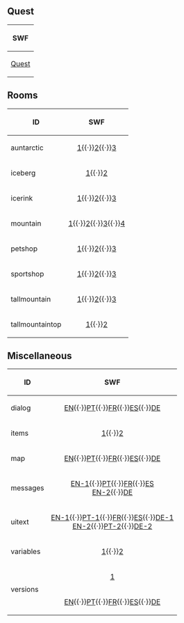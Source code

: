 ==Quest==
{|class="wikitable" style="margin: 1em auto;"
!SWF
|-
|[[Media:GamesQuestsQ1Quest.swf|Quest]]
|}

==Rooms==
{|class="wikitable" style="margin: 1em auto;"
!ID!!SWF
|-
|auntarctic||align="center"|[[Media:GamesQuestsQ1CommonRoomsAuntarctic.swf|1]]{{·}}[[Media:GamesQuestsQ1CommonRoomsAuntarctic2.swf|2]]{{·}}[[Media:GamesQuestsQ1CommonRoomsAuntarctic3.swf|3]]
|-
|iceberg||align="center"|[[Media:GamesQuestsQ1CommonRoomsIceberg.swf|1]]{{·}}[[Media:GamesQuestsQ1CommonRoomsIceberg2.swf|2]]
|-
|icerink||align="center"|[[Media:GamesQuestsQ1CommonRoomsIcerink.swf|1]]{{·}}[[Media:GamesQuestsQ1CommonRoomsIcerink2.swf|2]]{{·}}[[Media:GamesQuestsQ1CommonRoomsIcerink3.swf|3]]
|-
|mountain||align="center"|[[Media:GamesQuestsQ1CommonRoomsMountain.swf|1]]{{·}}[[Media:GamesQuestsQ1CommonRoomsMountain2.swf|2]]{{·}}[[Media:GamesQuestsQ1CommonRoomsMountain3.swf|3]]{{·}}[[Media:GamesQuestsQ1CommonRoomsMountain4.swf|4]]
|-
|petshop||align="center"|[[Media:GamesQuestsQ1CommonRoomsPetshop.swf|1]]{{·}}[[Media:GamesQuestsQ1CommonRoomsPetshop2.swf|2]]{{·}}[[Media:GamesQuestsQ1CommonRoomsPetshop3.swf|3]]
|-
|sportshop||align="center"|[[Media:GamesQuestsQ1CommonRoomsSportshop.swf|1]]{{·}}[[Media:GamesQuestsQ1CommonRoomsSportshop2.swf|2]]{{·}}[[Media:GamesQuestsQ1CommonRoomsSportshop3.swf|3]]
|-
|tallmountain||align="center"|[[Media:GamesQuestsQ1CommonRoomsTallmountain.swf|1]]{{·}}[[Media:GamesQuestsQ1CommonRoomsTallmountain2.swf|2]]{{·}}[[Media:GamesQuestsQ1CommonRoomsTallmountain3.swf|3]]
|-
|tallmountaintop||align="center"|[[Media:GamesQuestsQ1CommonRoomsTallmountaintop.swf|1]]{{·}}[[Media:GamesQuestsQ1CommonRoomsTallmountaintop2.swf|2]]
|}

==Miscellaneous==
{|class="wikitable" style="margin: 1em auto;"
!ID!!SWF
|-
|dialog||align="center"|[[Media:GamesQuestsQ1LangENMiscDialog.swf|EN]]{{·}}[[Media:GamesQuestsQ1LangPTMiscDialog.swf|PT]]{{·}}[[Media:GamesQuestsQ1LangFRMiscDialog.swf|FR]]{{·}}[[Media:GamesQuestsQ1LangESMiscDialog.swf|ES]]{{·}}[[Media:GamesQuestsQ1LangDEMiscDialog.swf|DE]]
|-
|items||align="center"|[[Media:GamesQuestsQ1CommonMiscItems.swf|1]]{{·}}[[Media:GamesQuestsQ1CommonMiscItems2.swf|2]]
|-
|map||align="center"|[[Media:GamesQuestsQ1LangENMiscMap.swf|EN]]{{·}}[[Media:GamesQuestsQ1LangPTMiscMap.swf|PT]]{{·}}[[Media:GamesQuestsQ1LangFRMiscMap.swf|FR]]{{·}}[[Media:GamesQuestsQ1LangESMiscMap.swf|ES]]{{·}}[[Media:GamesQuestsQ1LangDEMiscMap.swf|DE]]
|-
|messages||align="center"|[[Media:GamesQuestsQ1LangENMiscMessages.swf|EN-1]]{{·}}[[Media:GamesQuestsQ1LangPTMiscMessages.swf|PT]]{{·}}[[Media:GamesQuestsQ1LangFRMiscMessages.swf|FR]]{{·}}[[Media:GamesQuestsQ1LangESMiscMessages.swf|ES]]<br>[[Media:GamesQuestsQ1LangENMiscMessages2.swf|EN-2]]{{·}}[[Media:GamesQuestsQ1LangDEMiscMessages2.swf|DE]]
|-
|uitext||align="center"|[[Media:GamesQuestsQ1LangENMiscUitext.swf|EN-1]]{{·}}[[Media:GamesQuestsQ1LangPTMiscUitext.swf|PT-1]]{{·}}[[Media:GamesQuestsQ1LangFRMiscUitext.swf|FR]]{{·}}[[Media:GamesQuestsQ1LangESMiscUitext.swf|ES]]{{·}}[[Media:GamesQuestsQ1LangDEMiscUitext.swf|DE-1]]<br>[[Media:GamesQuestsQ1LangENMiscUitext2.swf|EN-2]]{{·}}[[Media:GamesQuestsQ1LangPTMiscUitext2.swf|PT-2]]{{·}}[[Media:GamesQuestsQ1LangDEMiscUitext2.swf|DE-2]]
|-
|variables||align="center"|[[Media:GamesQuestsQ1CommonMiscVariables.swf|1]]{{·}}[[Media:GamesQuestsQ1CommonMiscVariables2.swf|2]]
|-
|rowspan="2"|versions||align="center"|[[Media:GamesQuestsQ1CommonMiscVersions.swf|1]]
|-
|align="center"|[[Media:GamesQuestsQ1LangENMiscVersions.swf|EN]]{{·}}[[Media:GamesQuestsQ1LangPTMiscVersions.swf|PT]]{{·}}[[Media:GamesQuestsQ1LangFRMiscVersions.swf|FR]]{{·}}[[Media:GamesQuestsQ1LangESMiscVersions.swf|ES]]{{·}}[[Media:GamesQuestsQ1LangDEMiscVersions.swf|DE]]
|}
